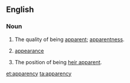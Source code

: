 ==English==

===Noun===
{{en-noun|apparencies}}

# The quality of being [[apparent]]; [[apparentness]].
#: {{rfquotek|Coleridge}}
# {{context|obsolete}} [[appearance]]
# The position of being [[heir apparent]].

{{Webster 1913}}

[[et:apparency]]
[[ta:apparency]]
